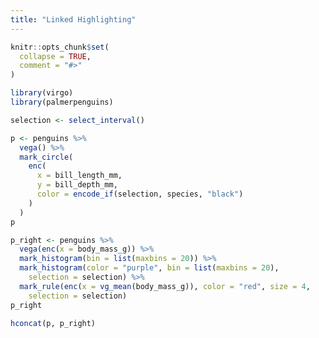 ```yaml
---
title: "Linked Highlighting"
---
```


```r
knitr::opts_chunk$set(
  collapse = TRUE,
  comment = "#>"
)
```

```r
library(virgo)
library(palmerpenguins)
```

```r
selection <- select_interval()

p <- penguins %>% 
  vega() %>% 
  mark_circle(
    enc(
      x = bill_length_mm, 
      y = bill_depth_mm, 
      color = encode_if(selection, species, "black")
    )
  )
p
```

```r
p_right <- penguins %>% 
  vega(enc(x = body_mass_g)) %>% 
  mark_histogram(bin = list(maxbins = 20)) %>% 
  mark_histogram(color = "purple", bin = list(maxbins = 20),
    selection = selection) %>% 
  mark_rule(enc(x = vg_mean(body_mass_g)), color = "red", size = 4,
    selection = selection)
p_right
```

```r
hconcat(p, p_right)
```

